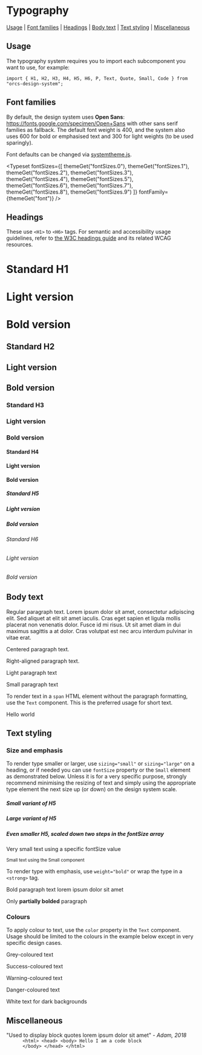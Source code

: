 
<Meta title="System/Typography" />

# Typography

[Usage](#usage) | [Font families](#font-families) | [Headings](#headings) | [Body text](#body-text) | [Text styling](#text-styling) | [Miscellaneous](#miscellaneous)

## Usage

The typography system requires you to import each subcomponent you want to use, for example:

```
import { H1, H2, H3, H4, H5, H6, P, Text, Quote, Small, Code } from "orcs-design-system";
```

## Font families

By default, the design system uses **Open Sans**: https://fonts.google.com/specimen/Open+Sans with other sans serif families as fallback. The default font weight is 400, and the system also uses 600 for bold or emphasised text and 300 for light weights (to be used sparingly).

Font defaults can be changed via [systemtheme.js](https://github.com/orchestrated-io/orcs-design-system/blob/master/packages/orcs-design-system/lib/systemtheme.js).

<Typeset
  fontSizes={[
    themeGet("fontSizes.0"),
    themeGet("fontSizes.1"),
    themeGet("fontSizes.2"),
    themeGet("fontSizes.3"),
    themeGet("fontSizes.4"),
    themeGet("fontSizes.5"),
    themeGet("fontSizes.6"),
    themeGet("fontSizes.7"),
    themeGet("fontSizes.8"),
    themeGet("fontSizes.9")
  ]}
  fontFamily={themeGet("font")}
/>

## Headings

These use `<H1>` to `<H6>` tags. For semantic and accessibility usage guidelines, refer to [the W3C headings guide](https://www.w3.org/WAI/tutorials/page-structure/headings/) and its related WCAG resources.

<Canvas>
  <Story name="Headings/H1 to H6">
    <Spacer my={4}>
      <Box>
        <H1>Standard H1</H1>
        <H1 weight="light">Light version</H1>
        <H1 weight="bold">Bold version</H1>
      </Box>
      <Box>
        <H2>Standard H2</H2>
        <H2 weight="light">Light version</H2>
        <H2 weight="bold">Bold version</H2>
      </Box>
      <Box>
        <H3>Standard H3</H3>
        <H3 weight="light">Light version</H3>
        <H3 weight="bold">Bold version</H3>
      </Box>
      <Box>
        <H4>Standard H4</H4>
        <H4 weight="light">Light version</H4>
        <H4 weight="bold">Bold version</H4>
      </Box>
      <Box>
        <H5>Standard H5</H5>
        <H5 weight="light">Light version</H5>
        <H5 weight="bold">Bold version</H5>
      </Box>
      <Box>
        <H6>Standard H6</H6>
        <H6 weight="light">Light version</H6>
        <H6 weight="bold">Bold version</H6>
      </Box>
    </Spacer>
  </Story>
</Canvas>

## Body text

<Canvas>
  <Story name="Body text/Paragraph">
    <Spacer my={3}>
      <P>
        Regular paragraph text. Lorem ipsum dolor sit amet, consectetur
        adipiscing elit. Sed aliquet at elit sit amet iaculis. Cras eget sapien
        et ligula mollis placerat non venenatis dolor. Fusce id mi risus. Ut sit
        amet diam in dui maximus sagittis a at dolor. Cras volutpat est nec arcu
        interdum pulvinar in vitae erat.
      </P>
      <P textAlign="center">Centered paragraph text.</P>
      <P textAlign="right">Right-aligned paragraph text.</P>
      <P weight="light">Light paragraph text</P>
      <P sizing="small">Small paragraph text</P>
    </Spacer>
  </Story>
</Canvas>

To render text in a `span` HTML element without the paragraph formatting, use the `Text` component. This is the preferred usage for short text.

<Canvas>
  <Story name="Body text/Text">
    <Text>Hello world</Text>
  </Story>
</Canvas>

## Text styling

### Size and emphasis

To render type smaller or larger, use `sizing="small"` or `sizing="large"` on a heading, or if needed you can use `fontSize` property or the `Small` element as demonstrated below. Unless it is for a very specific purpose, strongly recommend minimising the resizing of text and simply using the appropriate type element the next size up (or down) on the design system scale.

<Canvas>
  <Story name="Styling/Sizing">
    <Spacer my={3}>
      <H5 sizing="small">Small variant of H5</H5>
      <H5 sizing="large">Large variant of H5</H5>
      <H5 fontSize={2}>
        Even smaller H5, scaled down two steps in the fontSize array
      </H5>
      <P fontSize="10px">Very small text using a specific fontSize value</P>
      <Small>Small text using the Small component</Small>
    </Spacer>
  </Story>
</Canvas>

To render type with emphasis, use `weight="bold"` or wrap the type in a `<strong>` tag.

<Canvas>
  <Story name="Styling/Emphasis">
    <Spacer my={3}>
      <P weight="bold">Bold paragraph text lorem ipsum dolor sit amet</P>
      <P>
        Only <strong>partially bolded</strong> paragraph
      </P>
    </Spacer>
  </Story>
</Canvas>

### Colours

To apply colour to text, use the `color` property in the `Text` component. Usage should be limited to the colours in the example below except in very specific design cases.

<Canvas>
  <Story name="Styling/Colours">
    <Spacer my={2}>
      <P color="grey">Grey-coloured text</P>
      <P color="success">Success-coloured text</P>
      <P color="warning">Warning-coloured text</P>
      <P color="danger">Danger-coloured text</P>
      <Box bg="greyDarker" p="r">
        <P color="white">White text for dark backgrounds</P>
      </Box>
    </Spacer>
  </Story>
</Canvas>

## Miscellaneous

<Canvas>
  <Story name="Miscellaneous/Blockquote">
    <Quote>
      "Used to display block quotes lorem ipsum dolor sit amet"
      <em> - Adam, 2018</em>
    </Quote>
  </Story>
</Canvas>

<Canvas>
  <Story name="Miscellaneous/Code">
    <Code>
      &lt;html&gt; &lt;head&gt; &lt;body&gt; Hello I am a code block
      &lt;/body&gt; &lt;/head&gt; &lt;/html&gt;
    </Code>
  </Story>
</Canvas>

